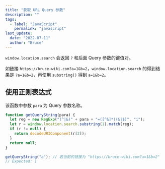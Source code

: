 ```yaml
---
title: "获取 URL Query 参数"
description: ""
tags:
  - label: "JavaScript"
    permalink: "javascript"
last_update:
  date: "2022-07-11"
  author: "Bruce"
---
```



`window.location.search` 会返回 `?` 和后面 <TH> Query 参数的键值对</TH>。

如链接 `https://bruce-wiki.com?a=1&b=2`，`window.location.search` 的得到结果是 `?a=1&b=2`，再使用 `substring()` 得到 `a=1&b=2`。

## 使用正则表达式

该函数中参数 `para` 为 Query 参数名称。

```javascript title="JavaScript"
function getQueryString(para) {
  let reg = new RegExp("(^|&)" + para + "=([^&]*)(&|$)", "i");
  let r = window.location.search.substring(1).match(reg);
  if (r != null) {
    return decodeURIComponent(r[2]);
  }
  return null;
}

getQueryString("a"); // 若当前的链接为 "https://bruce-wiki.com?a=1&b=2"
// Expected: 1
```
